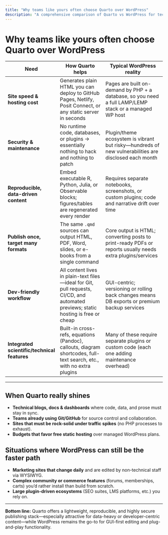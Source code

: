 ```yaml
---
title: "Why teams like yours often choose Quarto over WordPress"
description: "A comprehensive comparison of Quarto vs WordPress for technical teams, covering site speed, security, reproducible content, and developer workflows."
---
```


# Why teams like yours often choose **Quarto** over **WordPress**

| Need | How **Quarto** helps | Typical **WordPress** reality |
|------|---------------------|------------------------------|
| **Site speed & hosting cost** | Generates plain HTML you can deploy to GitHub Pages, Netlify, Posit Connect, or any static server in seconds | Pages are built on-demand by PHP + a database, so you need a full LAMP/LEMP stack or a managed WP host |
| **Security & maintenance** | No runtime code, databases, or plugins → essentially nothing to hack and nothing to patch | Plugin/theme ecosystem is vibrant but risky—hundreds of new vulnerabilities are disclosed each month |
| **Reproducible, data-driven content** | Embed executable R, Python, Julia, or Observable blocks; figures/tables are regenerated every render | Requires separate notebooks, screenshots, or custom plugins; code and narrative drift over time |
| **Publish once, target many formats** | The same `.qmd` sources can output HTML, PDF, Word, slides, or e-books from a single command | Core output is HTML; converting posts to print-ready PDFs or reports usually needs extra plugins/services |
| **Dev-friendly workflow** | All content lives in plain-text files—ideal for Git, pull requests, CI/CD, and automated previews; static hosting is free or cheap | GUI-centric; versioning or rolling back changes means DB exports or premium backup services |
| **Integrated scientific/technical features** | Built-in cross-refs, equations (Pandoc), callouts, diagram shortcodes, full-text search, etc., with no extra plugins | Many of these require separate plugins or custom code (each one adding maintenance overhead) |

---

## When Quarto really shines

- **Technical blogs, docs & dashboards** where code, data, and prose must stay in sync.  
- **Teams already using Git/GitHub** for source control and collaboration.  
- **Sites that must be rock-solid under traffic spikes** (no PHP processes to exhaust).  
- **Budgets that favor free static hosting** over managed WordPress plans.

## Situations where WordPress can still be the faster path

- **Marketing sites that change daily** and are edited by non-technical staff via WYSIWYG.  
- **Complex community or commerce features** (forums, memberships, carts) you'd rather install than build from scratch.  
- **Large plugin-driven ecosystems** (SEO suites, LMS platforms, etc.) you rely on.

---

**Bottom line:** Quarto offers a lightweight, reproducible, and highly secure publishing stack—especially attractive for data-heavy or developer-centric content—while WordPress remains the go-to for GUI-first editing and plug-and-play functionality. 